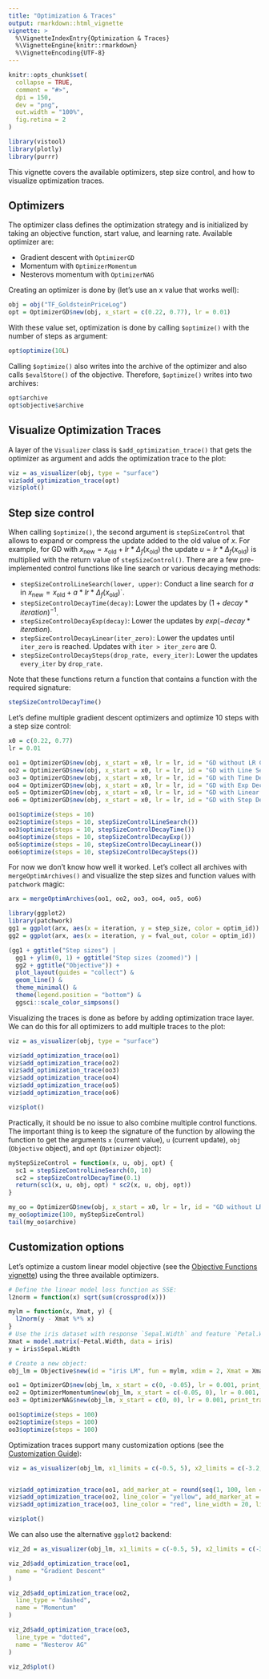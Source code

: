 ```yaml
---
title: "Optimization & Traces"
output: rmarkdown::html_vignette
vignette: >
  %\VignetteIndexEntry{Optimization & Traces}
  %\VignetteEngine{knitr::rmarkdown}
  %\VignetteEncoding{UTF-8}
---
```


```r
knitr::opts_chunk$set(
  collapse = TRUE,
  comment = "#>",
  dpi = 150,
  dev = "png",
  out.width = "100%",
  fig.retina = 2
)
```

```r
library(vistool)
library(plotly)
library(purrr)
```

This vignette covers the available optimizers, step size control, and how to visualize optimization traces.

## Optimizers

The optimizer class defines the optimization strategy and is initialized by taking an objective function, start value, and learning rate.
Available optimizer are:

- Gradient descent with `OptimizerGD`
- Momentum with `OptimizerMomentum`
- Nesterovs momentum with `OptimizerNAG`

Creating an optimizer is done by (let's use an x value that works well):

```r
obj = obj("TF_GoldsteinPriceLog")
opt = OptimizerGD$new(obj, x_start = c(0.22, 0.77), lr = 0.01)
```

With these value set, optimization is done by calling `$optimize()` with the number of steps as argument:

```r
opt$optimize(10L)
```

Calling `$optimize()` also writes into the archive of the optimizer and also calls `$evalStore()` of the objective.
Therefore, `$optimize()` writes into two archives:

```r
opt$archive
opt$objective$archive
```

## Visualize Optimization Traces

A layer of the `Visualizer` class is `$add_optimization_trace()` that gets the optimizer as argument and adds the optimization trace to the plot:

```r
viz = as_visualizer(obj, type = "surface")
viz$add_optimization_trace(opt)
viz$plot()
```

## Step size control

When calling `$optimize()`, the second argument is `stepSizeControl` that allows to expand or compress the update added to the old value of $x$.
For example, for GD with $x_{\text{new}} = x_{\text{old}} + lr * \Delta_f(x_{\text{old}})$ the update $u = lr * \Delta_f(x_{\text{old}})$ is multiplied with the return value of `stepSizeControl()`.
There are a few pre-implemented control functions like line search or various decaying methods:

- `stepSizeControlLineSearch(lower, upper)`: Conduct a line search for $a$ in $x_{\text{new}} = x_{\text{old}} +  a * lr * \Delta_f(x_{\text{old}})$`.
- `stepSizeControlDecayTime(decay) `: Lower the updates by $(1 + decay * iteration)^{-1}$.
- `stepSizeControlDecayExp(decay)`: Lower the updates by $exp(-decay * iteration)$.
- `stepSizeControlDecayLinear(iter_zero)`: Lower the updates until `iter_zero` is reached. Updates with `iter > iter_zero` are 0.
- `stepSizeControlDecaySteps(drop_rate, every_iter)`: Lower the updates `every_iter` by `drop_rate`.

Note that these functions return a function that contains a function with the required signature:

```r
stepSizeControlDecayTime()
```

Let's define multiple gradient descent optimizers and optimize 10 steps with a step size control:

```r
x0 = c(0.22, 0.77)
lr = 0.01

oo1 = OptimizerGD$new(obj, x_start = x0, lr = lr, id = "GD without LR Control", print_trace = FALSE)
oo2 = OptimizerGD$new(obj, x_start = x0, lr = lr, id = "GD with Line Search", print_trace = FALSE)
oo3 = OptimizerGD$new(obj, x_start = x0, lr = lr, id = "GD with Time Decay", print_trace = FALSE)
oo4 = OptimizerGD$new(obj, x_start = x0, lr = lr, id = "GD with Exp Decay", print_trace = FALSE)
oo5 = OptimizerGD$new(obj, x_start = x0, lr = lr, id = "GD with Linear Decay", print_trace = FALSE)
oo6 = OptimizerGD$new(obj, x_start = x0, lr = lr, id = "GD with Step Decay", print_trace = FALSE)

oo1$optimize(steps = 10)
oo2$optimize(steps = 10, stepSizeControlLineSearch())
oo3$optimize(steps = 10, stepSizeControlDecayTime())
oo4$optimize(steps = 10, stepSizeControlDecayExp())
oo5$optimize(steps = 10, stepSizeControlDecayLinear())
oo6$optimize(steps = 10, stepSizeControlDecaySteps())
```

For now we don't know how well it worked. Let's collect all archives with `mergeOptimArchives()` and visualize the step sizes and function values with `patchwork` magic:

```r
arx = mergeOptimArchives(oo1, oo2, oo3, oo4, oo5, oo6)

library(ggplot2)
library(patchwork)
gg1 = ggplot(arx, aes(x = iteration, y = step_size, color = optim_id))
gg2 = ggplot(arx, aes(x = iteration, y = fval_out, color = optim_id))

(gg1 + ggtitle("Step sizes") |
  gg1 + ylim(0, 1) + ggtitle("Step sizes (zoomed)") |
  gg2 + ggtitle("Objective")) +
  plot_layout(guides = "collect") &
  geom_line() &
  theme_minimal() &
  theme(legend.position = "bottom") &
  ggsci::scale_color_simpsons()
```

Visualizing the traces is done as before by adding optimization trace layer.
We can do this for all optimizers to add multiple traces to the plot:

```r
viz = as_visualizer(obj, type = "surface")

viz$add_optimization_trace(oo1)
viz$add_optimization_trace(oo2)
viz$add_optimization_trace(oo3)
viz$add_optimization_trace(oo4)
viz$add_optimization_trace(oo5)
viz$add_optimization_trace(oo6)

viz$plot()
```

Practically, it should be no issue to also combine multiple control functions.
The important thing is to keep the signature of the function by allowing the function to get the arguments `x` (current value), `u` (current update), `obj` (`Objective` object), and `opt` (`Optimizer` object):

```r
myStepSizeControl = function(x, u, obj, opt) {
  sc1 = stepSizeControlLineSearch(0, 10)
  sc2 = stepSizeControlDecayTime(0.1)
  return(sc1(x, u, obj, opt) * sc2(x, u, obj, opt))
}

my_oo = OptimizerGD$new(obj, x_start = x0, lr = lr, id = "GD without LR Control", print_trace = FALSE)
my_oo$optimize(100, myStepSizeControl)
tail(my_oo$archive)
```

## Customization options

Let's optimize a custom linear model objective (see the [Objective Functions vignette](objective_functions.html)) using the three available optimizers.
```r
# Define the linear model loss function as SSE:
l2norm = function(x) sqrt(sum(crossprod(x)))

mylm = function(x, Xmat, y) {
  l2norm(y - Xmat %*% x)
}
# Use the iris dataset with response `Sepal.Width` and feature `Petal.Width`:
Xmat = model.matrix(~Petal.Width, data = iris)
y = iris$Sepal.Width

# Create a new object:
obj_lm = Objective$new(id = "iris LM", fun = mylm, xdim = 2, Xmat = Xmat, y = y, minimize = TRUE)

oo1 = OptimizerGD$new(obj_lm, x_start = c(0, -0.05), lr = 0.001, print_trace = FALSE)
oo2 = OptimizerMomentum$new(obj_lm, x_start = c(-0.05, 0), lr = 0.001, print_trace = FALSE)
oo3 = OptimizerNAG$new(obj_lm, x_start = c(0, 0), lr = 0.001, print_trace = FALSE)

oo1$optimize(steps = 100)
oo2$optimize(steps = 100)
oo3$optimize(steps = 100)
```

Optimization traces support many customization options (see the [Customization Guide](customization_guide.html)):

```r
viz = as_visualizer(obj_lm, x1_limits = c(-0.5, 5), x2_limits = c(-3.2, 2.8), type = "surface")


viz$add_optimization_trace(oo1, add_marker_at = round(seq(1, 100, len = 10L)))
viz$add_optimization_trace(oo2, line_color = "yellow", add_marker_at = c(1, 50, 90), marker_shape = c("square", "diamond", "cross"))
viz$add_optimization_trace(oo3, line_color = "red", line_width = 20, line_type = "dashed")

viz$plot()
```

We can also use the alternative `ggplot2` backend:

```r
viz_2d = as_visualizer(obj_lm, x1_limits = c(-0.5, 5), x2_limits = c(-3.2, 2.8))

viz_2d$add_optimization_trace(oo1,
  name = "Gradient Descent"
)

viz_2d$add_optimization_trace(oo2,
  line_type = "dashed",
  name = "Momentum"
)

viz_2d$add_optimization_trace(oo3,
  line_type = "dotted",
  name = "Nesterov AG"
)

viz_2d$plot()
```

